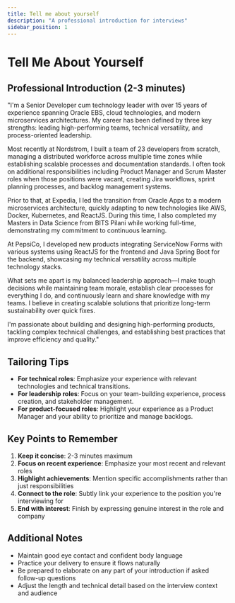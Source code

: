 ```yaml
---
title: Tell me about yourself
description: "A professional introduction for interviews"
sidebar_position: 1
---
```


# Tell Me About Yourself

## Professional Introduction (2-3 minutes)

"I'm a Senior Developer cum technology leader with over 15 years of experience spanning Oracle EBS, cloud technologies, and modern microservices architectures. 
My career has been defined by three key strengths: leading high-performing teams, technical versatility, and process-oriented leadership.

Most recently at Nordstrom, I built a team of 23 developers from scratch, managing a distributed workforce across multiple time zones while establishing scalable processes and documentation standards. 
I often took on additional responsibilities including Product Manager and Scrum Master roles when those positions were vacant, creating Jira workflows, sprint planning processes, and backlog management systems.

Prior to that, at Expedia, I led the transition from Oracle Apps to a modern microservices architecture, quickly adapting to new technologies like AWS, Docker, Kubernetes, and ReactJS. During this time, I also completed my Masters in Data Science from BITS Pilani while working full-time, demonstrating my commitment to continuous learning.

At PepsiCo, I developed new products integrating ServiceNow Forms with various systems using ReactJS for the frontend and Java Spring Boot for the backend, showcasing my technical versatility across multiple technology stacks.

What sets me apart is my balanced leadership approach—I make tough decisions while maintaining team morale, establish clear processes for everything I do, and continuously learn and share knowledge with my teams. I believe in creating scalable solutions that prioritize long-term sustainability over quick fixes.

I'm passionate about building and designing high-performing products, tackling complex technical challenges, and establishing best practices that improve efficiency and quality."

## Tailoring Tips

- **For technical roles**: Emphasize your experience with relevant technologies and technical transitions.
- **For leadership roles**: Focus on your team-building experience, process creation, and stakeholder management.
- **For product-focused roles**: Highlight your experience as a Product Manager and your ability to prioritize and manage backlogs.

## Key Points to Remember

1. **Keep it concise**: 2-3 minutes maximum
2. **Focus on recent experience**: Emphasize your most recent and relevant roles
3. **Highlight achievements**: Mention specific accomplishments rather than just responsibilities
4. **Connect to the role**: Subtly link your experience to the position you're interviewing for
5. **End with interest**: Finish by expressing genuine interest in the role and company

## Additional Notes

- Maintain good eye contact and confident body language
- Practice your delivery to ensure it flows naturally
- Be prepared to elaborate on any part of your introduction if asked follow-up questions
- Adjust the length and technical detail based on the interview context and audience